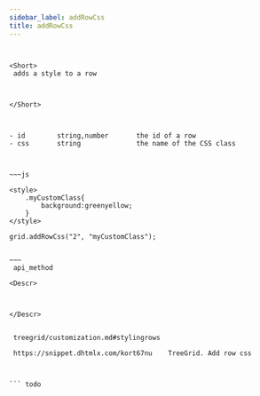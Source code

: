 ```yaml
---
sidebar_label: addRowCss
title: addRowCss
---
```



          

``` todo


<Short>
 adds a style to a row



</Short>



- id 		string,number 		the id of a row
- css 		string 				the name of the CSS class



~~~js

<style>
    .myCustomClass{
        background:greenyellow;
    }
</style>
 
grid.addRowCss("2", "myCustomClass");


~~~
 api_method

<Descr>



</Descr>


 treegrid/customization.md#stylingrows

 https://snippet.dhtmlx.com/kort67nu	TreeGrid. Add row css



``` todo
